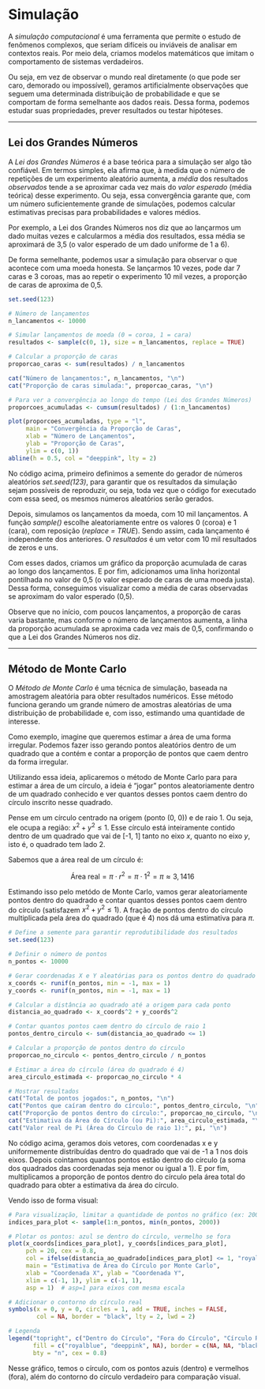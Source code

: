 # Simulação 

A *simulação computacional* é uma ferramenta que permite o estudo de fenômenos complexos, que seriam difíceis ou inviáveis de analisar em contextos reais. Por meio dela, criamos modelos matemáticos que imitam o comportamento de sistemas verdadeiros. 

Ou seja, em vez de observar o mundo real diretamente (o que pode ser caro, demorado ou impossível), geramos artificialmente observações que seguem uma determinada distribuição de probabilidade e que se comportam de forma semelhante aos dados reais. Dessa forma, podemos estudar suas propriedades, prever resultados ou testar hipóteses.

---

## Lei dos Grandes Números

A *Lei dos Grandes Números* é a base teórica para a simulação ser algo tão confiável. Em termos simples, ela afirma que, à medida que o número de repetições de um experimento aleatório aumenta, a *média* dos resultados *observados* tende a se aproximar cada vez mais do *valor esperado* (média teórica) desse experimento. Ou seja, essa convergência garante que, com um número suficientemente grande de simulações, podemos calcular estimativas precisas para probabilidades e valores médios.

Por exemplo, a Lei dos Grandes Números nos diz que ao lançarmos um dado muitas vezes e calcularmos a média dos resultados, essa média se aproximará de 3,5 (o valor esperado de um dado uniforme de 1 a 6).

De forma semelhante, podemos usar a simulação para observar o que acontece com uma moeda honesta. Se lançarmos  10 vezes, pode dar 7 caras e 3 coroas, mas ao repetir o experimento 10 mil vezes, a proporção de caras de aproxima de 0,5. 

```r
set.seed(123)

# Número de lançamentos
n_lancamentos <- 10000

# Simular lançamentos de moeda (0 = coroa, 1 = cara)
resultados <- sample(c(0, 1), size = n_lancamentos, replace = TRUE)

# Calcular a proporção de caras
proporcao_caras <- sum(resultados) / n_lancamentos

cat("Número de lançamentos:", n_lancamentos, "\n")
cat("Proporção de caras simulada:", proporcao_caras, "\n")

# Para ver a convergência ao longo do tempo (Lei dos Grandes Números)
proporcoes_acumuladas <- cumsum(resultados) / (1:n_lancamentos)

plot(proporcoes_acumuladas, type = "l",
     main = "Convergência da Proporção de Caras",
     xlab = "Número de Lançamentos",
     ylab = "Proporção de Caras",
     ylim = c(0, 1))
abline(h = 0.5, col = "deeppink", lty = 2)
```

No código acima, primeiro definimos a semente do gerador de números aleatórios *set.seed(123)*, para garantir que os resultados da simulação sejam possíveis de reproduzir, ou seja, toda vez que o código for executado com essa seed, os mesmos números aleatórios serão gerados.

Depois, simulamos os lançamentos da moeda, com 10 mil lançamentos. A função *sample()* escolhe aleatoriamente entre os valores 0 (coroa) e 1 (cara), com reposição (*replace = TRUE*). Sendo assim, cada lançamento é independente dos anteriores. O *resultados* é um vetor com 10 mil resultados de zeros e uns.

Com esses dados, criamos um gráfico da proporção acumulada de caras ao longo dos lançamentos. E por fim, adicionamos uma linha horizontal pontilhada no valor de 0,5 (o valor esperado de caras de uma moeda justa). Dessa forma, conseguimos visualizar como a média de caras observadas se aproximam do valor esperado (0,5). 

Observe que no início, com poucos lançamentos, a proporção de caras varia bastante, mas conforme o número de lançamentos aumenta, a linha da proporção acumulada se aproxima cada vez mais de 0,5, confirmando o que a Lei dos Grandes Números nos diz.

---

## Método de Monte Carlo

O *Método de Monte Carlo* é uma técnica de simulação, baseada na amostragem aleatória para obter resultados numéricos. Esse método funciona gerando um grande número de amostras aleatórias de uma distribuição de probabilidade e, com isso, estimando uma quantidade de interesse. 

Como exemplo, imagine que queremos estimar a área de uma forma irregular. Podemos fazer isso gerando pontos aleatórios dentro de um quadrado que a contém e contar a proporção de pontos que caem dentro da forma irregular. 

Utilizando essa ideia, aplicaremos o método de Monte Carlo para  para estimar a área de um círculo, a ideia é "jogar" pontos aleatoriamente dentro de um quadrado conhecido e ver quantos desses pontos caem dentro do círculo inscrito nesse quadrado.

Pense em um círculo centrado na origem (ponto (0, 0)) e de raio 1. Ou seja, ele ocupa a região: $x^2 + y^2 \leq 1$. Esse círculo está inteiramente contido dentro de um quadrado que vai de [-1, 1] tanto no eixo $x$, quanto no eixo $y$, isto é, o quadrado tem lado 2.

Sabemos que a área real de um círculo é:

$$
\text{Área real} = \pi \cdot r^2 = \pi \cdot 1^2 = \pi \approx 3,1416
$$

Estimando isso pelo metódo de Monte Carlo, vamos gerar aleatoriamente pontos dentro do quadrado e contar quantos desses pontos caem dentro do círculo (satisfazem $x^2 + y^2 \leq 1$). A fração de pontos dentro do círculo multiplicada pela área do quadrado (que é 4) nos dá uma estimativa para $\pi$.

```r
# Define a semente para garantir reprodutibilidade dos resultados
set.seed(123)

# Definir o número de pontos 
n_pontos <- 10000

# Gerar coordenadas X e Y aleatórias para os pontos dentro do quadrado [-1, 1] x [-1, 1]
x_coords <- runif(n_pontos, min = -1, max = 1)
y_coords <- runif(n_pontos, min = -1, max = 1)

# Calcular a distância ao quadrado até a origem para cada ponto
distancia_ao_quadrado <- x_coords^2 + y_coords^2

# Contar quantos pontos caem dentro do círculo de raio 1
pontos_dentro_circulo <- sum(distancia_ao_quadrado <= 1)

# Calcular a proporção de pontos dentro do círculo
proporcao_no_circulo <- pontos_dentro_circulo / n_pontos

# Estimar a área do círculo (área do quadrado é 4)
area_circulo_estimada <- proporcao_no_circulo * 4

# Mostrar resultados
cat("Total de pontos jogados:", n_pontos, "\n")
cat("Pontos que caíram dentro do círculo:", pontos_dentro_circulo, "\n")
cat("Proporção de pontos dentro do círculo:", proporcao_no_circulo, "\n")
cat("Estimativa da Área do Círculo (ou Pi):", area_circulo_estimada, "\n")
cat("Valor real de Pi (Área do Círculo de raio 1):", pi, "\n")
```

No código acima, geramos dois vetores, com coordenadas x e y uniformemente distribuídas dentro do quadrado que vai de -1 a 1 nos dois eixos. Depois cointamos quantos pontos estão dentro do círculo (a soma dos quadrados das coordenadas seja menor ou igual a 1). E por fim, multiplicamos a proporção de pontos dentro do círculo pela área total do quadrado para obter a estimativa da área do círculo.

Vendo isso de forma visual:

```r
# Para visualização, limitar a quantidade de pontos no gráfico (ex: 2000)
indices_para_plot <- sample(1:n_pontos, min(n_pontos, 2000))

# Plotar os pontos: azul se dentro do círculo, vermelho se fora
plot(x_coords[indices_para_plot], y_coords[indices_para_plot],
     pch = 20, cex = 0.8,
     col = ifelse(distancia_ao_quadrado[indices_para_plot] <= 1, "royalblue", "deeppink"),
     main = "Estimativa de Área do Círculo por Monte Carlo",
     xlab = "Coordenada X", ylab = "Coordenada Y",
     xlim = c(-1, 1), ylim = c(-1, 1),
     asp = 1)  # asp=1 para eixos com mesma escala

# Adicionar o contorno do círculo real
symbols(x = 0, y = 0, circles = 1, add = TRUE, inches = FALSE,
        col = NA, border = "black", lty = 2, lwd = 2)

# Legenda
legend("topright", c("Dentro do Círculo", "Fora do Círculo", "Círculo Real"),
       fill = c("royalblue", "deeppink", NA), border = c(NA, NA, "black"),
       bty = "n", cex = 0.8)
```

Nesse gráfico, temos o círculo, com os pontos azuis (dentro) e vermelhos (fora), além do contorno do círculo verdadeiro para comparação visual.
